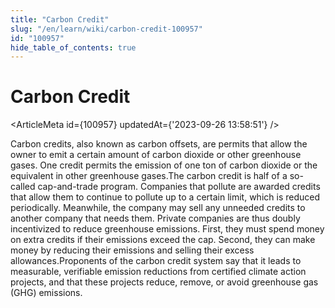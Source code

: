 ```yaml
---
title: "Carbon Credit"
slug: "/en/learn/wiki/carbon-credit-100957"
id: "100957"
hide_table_of_contents: true
---
```



# Carbon Credit

<ArticleMeta id={100957} updatedAt={'2023-09-26 13:58:51'} />
<div className='border-solid border-b border-t-0 my-4 border-[var(--ifm-color-gray-300)]' />

Carbon credits, also known as carbon offsets, are permits that allow the owner to emit a certain amount of carbon dioxide or other greenhouse gases. One credit permits the emission of one ton of carbon dioxide or the equivalent in other greenhouse gases.The carbon credit is half of a so-called cap-and-trade program. Companies that pollute are awarded credits that allow them to continue to pollute up to a certain limit, which is reduced periodically. Meanwhile, the company may sell any unneeded credits to another company that needs them. Private companies are thus doubly incentivized to reduce greenhouse emissions. First, they must spend money on extra credits if their emissions exceed the cap. Second, they can make money by reducing their emissions and selling their excess allowances.Proponents of the carbon credit system say that it leads to measurable, verifiable emission reductions from certified climate action projects, and that these projects reduce, remove, or avoid greenhouse gas (GHG) emissions.
